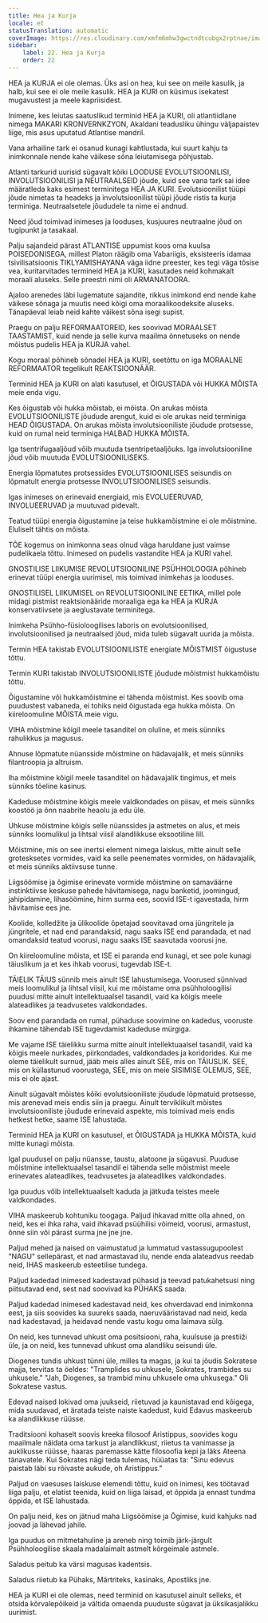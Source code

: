 ```yaml
---
title: Hea ja Kurja
locale: et
statusTranslation: automatic
coverImage: https://res.cloudinary.com/xmfm6mhw3gwctndtcubgx2rptnae/image/upload/v1740337243/small_cover_educacion_fundamental_a051170f1c.webp
sidebar:
    label: 22. Hea ja Kurja
    order: 22
---
```

HEA ja KURJA ei ole olemas. Üks asi on hea, kui see on meile kasulik, ja halb, kui see ei ole meile kasulik. HEA ja KURI on küsimus isekatest mugavustest ja meele kapriisidest.

Inimene, kes leiutas saatuslikud terminid HEA ja KURI, oli atlantiidlane nimega MAKARI KRONVERNKZYON, Akaldani teadusliku ühingu väljapaistev liige, mis asus uputatud Atlantise mandril.

Vana arhailine tark ei osanud kunagi kahtlustada, kui suurt kahju ta inimkonnale nende kahe väikese sõna leiutamisega põhjustab.

Atlanti tarkurid uurisid sügavalt kõiki LOODUSE EVOLUTSIOONILISI, INVOLUTSIOONILISI ja NEUTRAALSEID jõude, kuid see vana tark sai idee määratleda kaks esimest terminitega HEA JA KURI. Evolutsioonilist tüüpi jõude nimetas ta headeks ja involutsioonilist tüüpi jõude ristis ta kurja terminiga. Neutraalsetele jõududele ta nime ei andnud.

Need jõud toimivad inimeses ja looduses, kusjuures neutraalne jõud on tugipunkt ja tasakaal.

Palju sajandeid pärast ATLANTISE uppumist koos oma kuulsa POISEDONISEGA, millest Platon räägib oma Vabariigis, eksisteeris idamaa tsivilisatsioonis TIKLYAMISHAYANA väga iidne preester, kes tegi väga tõsise vea, kuritarvitades termineid HEA ja KURI, kasutades neid kohmakalt moraali aluseks. Selle preestri nimi oli ARMANATOORA.

Ajaloo arenedes läbi lugematute sajandite, rikkus inimkond end nende kahe väikese sõnaga ja muutis need kõigi oma moraalikoodeksite aluseks. Tänapäeval leiab neid kahte väikest sõna isegi supist.

Praegu on palju REFORMAATOREID, kes soovivad MORAALSET TAASTAMIST, kuid nende ja selle kurva maailma õnnetuseks on nende mõistus pudelis HEA ja KURJA vahel.

Kogu moraal põhineb sõnadel HEA ja KURI, seetõttu on iga MORAALNE REFORMAATOR tegelikult REAKTSIOONÄÄR.

Terminid HEA ja KURI on alati kasutusel, et ÕIGUSTADA või HUKKA MÕISTA meie enda vigu.

Kes õigustab või hukka mõistab, ei mõista. On arukas mõista EVOLUTSIOONILISTE jõudude arengut, kuid ei ole arukas neid terminiga HEAD ÕIGUSTADA. On arukas mõista involutsiooniliste jõudude protsesse, kuid on rumal neid terminiga HALBAD HUKKA MÕISTA.

Iga tsentrifugaaljõud võib muutuda tsentripetaaljõuks. Iga involutsiooniline jõud võib muutuda EVOLUTSIOONILISEKS.

Energia lõpmatutes protsessides EVOLUTSIOONILISES seisundis on lõpmatult energia protsesse INVOLUTSIOONILISES seisundis.

Igas inimeses on erinevaid energiaid, mis EVOLUEERUVAD, INVOLUEERUVAD ja muutuvad pidevalt.

Teatud tüüpi energia õigustamine ja teise hukkamõistmine ei ole mõistmine. Eluliselt tähtis on mõista.

TÕE kogemus on inimkonna seas olnud väga haruldane just vaimse pudelikaela tõttu. Inimesed on pudelis vastandite HEA ja KURI vahel.

GNOSTILISE LIIKUMISE REVOLUTSIOONILINE PSÜHHOLOOGIA põhineb erinevat tüüpi energia uurimisel, mis toimivad inimkehas ja looduses.

GNOSTILISEL LIIKUMISEL on REVOLUTSIOONILINE EETIKA, millel pole midagi pistmist reaktsionääride moraaliga ega ka HEA ja KURJA konservatiivsete ja aeglustavate terminitega.

Inimkeha Psühho-füsioloogilises laboris on evolutsioonilised, involutsioonilised ja neutraalsed jõud, mida tuleb sügavalt uurida ja mõista.

Termin HEA takistab EVOLUTSIOONILISTE energiate MÕISTMIST õigustuse tõttu.

Termin KURI takistab INVOLUTSIOONILISTE jõudude mõistmist hukkamõistu tõttu.

Õigustamine või hukkamõistmine ei tähenda mõistmist. Kes soovib oma puudustest vabaneda, ei tohiks neid õigustada ega hukka mõista. On kiireloomuline MÕISTA meie vigu.

VIHA mõistmine kõigil meele tasanditel on oluline, et meis sünniks rahulikkus ja magusus.

Ahnuse lõpmatute nüansside mõistmine on hädavajalik, et meis sünniks filantroopia ja altruism.

Iha mõistmine kõigil meele tasanditel on hädavajalik tingimus, et meis sünniks tõeline kasinus.

Kadeduse mõistmine kõigis meele valdkondades on piisav, et meis sünniks koostöö ja õnn naabrite heaolu ja edu üle.

Uhkuse mõistmine kõigis selle nüanssides ja astmetes on alus, et meis sünniks loomulikul ja lihtsal viisil alandlikkuse eksootiline lill.

Mõistmine, mis on see inertsi element nimega laiskus, mitte ainult selle grotesksetes vormides, vaid ka selle peenemates vormides, on hädavajalik, et meis sünniks aktiivsuse tunne.

Liigsöömise ja õgimise erinevate vormide mõistmine on samaväärne instinktiivse keskuse pahede hävitamisega, nagu banketid, joomingud, jahipidamine, lihasöömine, hirm surma ees, soovid ISE-t igavestada, hirm hävitamise ees jne.

Koolide, kolledžite ja ülikoolide õpetajad soovitavad oma jüngritele ja jüngritele, et nad end parandaksid, nagu saaks ISE end parandada, et nad omandaksid teatud voorusi, nagu saaks ISE saavutada voorusi jne.

On kiireloomuline mõista, et ISE ei paranda end kunagi, et see pole kunagi täiuslikum ja et kes ihkab voorusi, tugevdab ISE-t.

TÄIELIK TÄIUS sünnib meis ainult ISE lahustumisega. Voorused sünnivad meis loomulikul ja lihtsal viisil, kui me mõistame oma psühholoogilisi puudusi mitte ainult intellektuaalsel tasandil, vaid ka kõigis meele alateadlikes ja teadvusetes valdkondades.

Soov end parandada on rumal, pühaduse soovimine on kadedus, vooruste ihkamine tähendab ISE tugevdamist kadeduse mürgiga.

Me vajame ISE täielikku surma mitte ainult intellektuaalsel tasandil, vaid ka kõigis meele nurkades, piirkondades, valdkondades ja koridorides. Kui me oleme täielikult surnud, jääb meis alles ainult SEE, mis on TÄIUSLIK. SEE, mis on küllastunud voorustega, SEE, mis on meie SISIMISE OLEMUS, SEE, mis ei ole ajast.

Ainult sügavalt mõistes kõiki evolutsiooniliste jõudude lõpmatuid protsesse, mis arenevad meis endis siin ja praegu. Ainult terviklikult mõistes involutsiooniliste jõudude erinevaid aspekte, mis toimivad meis endis hetkest hetke, saame ISE lahustada.

Terminid HEA ja KURI on kasutusel, et ÕIGUSTADA ja HUKKA MÕISTA, kuid mitte kunagi mõista.

Igal puudusel on palju nüansse, taustu, alatoone ja sügavusi. Puuduse mõistmine intellektuaalsel tasandil ei tähenda selle mõistmist meele erinevates alateadlikes, teadvusetes ja alateadlikes valdkondades.

Iga puudus võib intellektuaalselt kaduda ja jätkuda teistes meele valdkondades.

VIHA maskeerub kohtuniku toogaga. Paljud ihkavad mitte olla ahned, on neid, kes ei ihka raha, vaid ihkavad psüühilisi võimeid, voorusi, armastust, õnne siin või pärast surma jne jne jne.

Paljud mehed ja naised on vaimustatud ja lummatud vastassugupoolest "NAGU" sellepärast, et nad armastavad ilu, nende enda alateadvus reedab neid, IHAS maskeerub esteetilise tundega.

Paljud kadedad inimesed kadestavad pühasid ja teevad patukahetsusi ning piitsutavad end, sest nad soovivad ka PÜHAKS saada.

Paljud kadedad inimesed kadestavad neid, kes ohverdavad end inimkonna eest, ja siis soovides ka suureks saada, naeruvääristavad nad neid, keda nad kadestavad, ja heidavad nende vastu kogu oma laimava sülg.

On neid, kes tunnevad uhkust oma positsiooni, raha, kuulsuse ja prestiiži üle, ja on neid, kes tunnevad uhkust oma alandliku seisundi üle.

Diogenes tundis uhkust tünni üle, milles ta magas, ja kui ta jõudis Sokratese majja, tervitas ta öeldes: "Tramplides su uhkusele, Sokrates, trambides su uhkusele." "Jah, Diogenes, sa trambid minu uhkusele oma uhkusega." Oli Sokratese vastus.

Edevad naised lokivad oma juukseid, riietuvad ja kaunistavad end kõigega, mida suudavad, et äratada teiste naiste kadedust, kuid Edavus maskeerub ka alandlikkuse rüüsse.

Traditsiooni kohaselt soovis kreeka filosoof Aristippus, soovides kogu maailmale näidata oma tarkust ja alandlikkust, riietus ta vanimasse ja auklikusse rüüsse, haaras paremasse kätte filosoofia kepi ja läks Ateena tänavatele. Kui Sokrates nägi teda tulemas, hüüatas ta: "Sinu edevus paistab läbi su rõivaste aukude, oh Aristippus."

Paljud on vaesuses laiskuse elemendi tõttu, kuid on inimesi, kes töötavad liiga palju, et elatist teenida, kuid on liiga laisad, et õppida ja ennast tundma õppida, et ISE lahustada.

On palju neid, kes on jätnud maha Liigsöömise ja Õgimise, kuid kahjuks nad joovad ja lähevad jahile.

Iga puudus on mitmetahuline ja areneb ning toimib järk-järgult Psühholoogilise skaala madalaimalt astmelt kõrgeimale astmele.

Saladus peitub ka värsi magusas kadentsis.

Saladus riietub ka Pühaks, Märtriteks, kasinaks, Apostliks jne.

HEA ja KURI ei ole olemas, need terminid on kasutusel ainult selleks, et otsida kõrvalepõikeid ja vältida omaenda puuduste sügavat ja üksikasjalikku uurimist.

